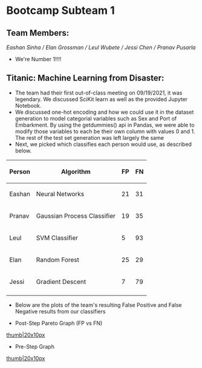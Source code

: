 =Bootcamp Subteam 1=

==Team Members:==
''Eashan Sinha / Elan Grossman / Leul Wubete / Jessi Chen / Pranav Pusarla''
* We're Number 1!!!!

==Titanic: Machine Learning from Disaster:==
* The team had their first out-of-class meeting on 09/19/2021, it was legendary. We discussed SciKit learn as well as the provided Jupyter Notebook.
* We discussed one-hot encoding and how we could use it in the dataset generation to model categorial variables such as Sex and Port of Embarkment. By using the getdummies() api in Pandas, we were able to modify those variables to each be their own column with values 0 and 1. The rest of the test set generation was left largely the same
* Next, we picked which classifies each person would use, as described below.

{| class="wikitable"
!Person
!Algorithm
!FP
!FN
|-
|Eashan
|Neural Networks
|21
|31
|-
|Pranav
|Gaussian Process Classifier
|19
|35
|-
|Leul
|SVM Classifier
|5
|93
|-
|Elan
|Random Forest
|25
|29
|-
|Jessi
|Gradient Descent
|7
|79
|-
|}
* Below are the plots of the team's resulting False Positive and False Negative results from our classifiers

*Post-Step Pareto Graph (FP vs FN)
[[files/sub-team-one-files/FP_titanic.png|thumb|20x10px]]
*Pre-Step Graph
[[files/sub-team-one-files/FN_titanic.png|thumb|20x10px]]

